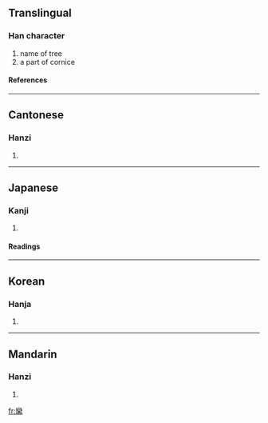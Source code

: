 {{see|栾|灤}}

==Translingual==
===Han character===
{{Han char|rn=75|rad=木|as=19|sn=23|four=2290<sub>4</sub>|canj=女火木 (VFD)}}
# name of tree
# a part of cornice
====References====
{{Han ref|kx=0564.010|dkj=15947|dj=0953.050|hdz=21324.150|uh=6B12|ud=27410|bh=F7E1|bd=63457}}

----
==Cantonese==
===Hanzi===
{{yue-hanzi|jyut=|y=lyun4}}
# {{defn|Cantonese}}

----
==Japanese==
===Kanji===
{{ja-kanji|grade=|rs=木19}}
# {{defn|Japanese}} 
====Readings====
{{ja-readings|on=[[らん]] (ran)|kun=[[おうち]] (ouchi), [[ひじき]] (hijiki), [[まどか]] (madoka)}}

----
==Korean==
===Hanja===
{{ko-hanja|hangeul=란>난|eumhun=|rv=ran>nan|mr=ran>nan|y=lan>nan}}
# {{defn|Korean}}

----
==Mandarin==
===Hanzi===
{{cmn-hanzi|sim=栾|pin=[[luán]] (luan2)|wg=luan<sup>2</sup>}}
# {{defn|Mandarin}}

[[fr:欒]]